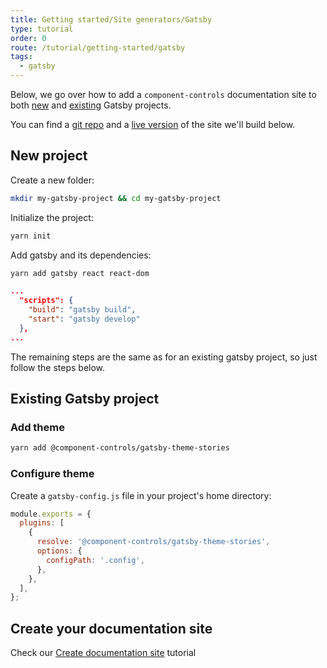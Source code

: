 ```yaml
---
title: Getting started/Site generators/Gatsby
type: tutorial
order: 0
route: /tutorial/getting-started/gatsby
tags:
  - gatsby
---
```


Below, we go over how to add a `component-controls` documentation site to both [new](#new-project) and [existing](#existing-gatsby-project) Gatsby projects.

You can find a [git repo](https://github.com/atanasster/gatsby-controls-starter) and a [live version](https://gatsby-controls-starter.netlify.app/) of the site we'll build below.

## New project 

Create a new folder:

```sh
mkdir my-gatsby-project && cd my-gatsby-project
```

Initialize the project:

```sh
yarn init
```

Add gatsby and its dependencies:

```sh
yarn add gatsby react react-dom
```

```json:title=package.json
...
  "scripts": {
    "build": "gatsby build",
    "start": "gatsby develop"
  },
...
```

The remaining steps are the same as for an existing gatsby project, so just follow the steps below.

## Existing Gatsby project

### Add theme

```sh
yarn add @component-controls/gatsby-theme-stories
```

### Configure theme

Create a `gatsby-config.js` file in your project's home directory:
```js:title=gatsby-config.js
module.exports = {
  plugins: [
    {
      resolve: '@component-controls/gatsby-theme-stories',
      options: {
        configPath: '.config',
      },
    },
  ],
};
```

## Create your documentation site

Check our [Create documentation site](/tutorial/getting-started/documentation-site) tutorial